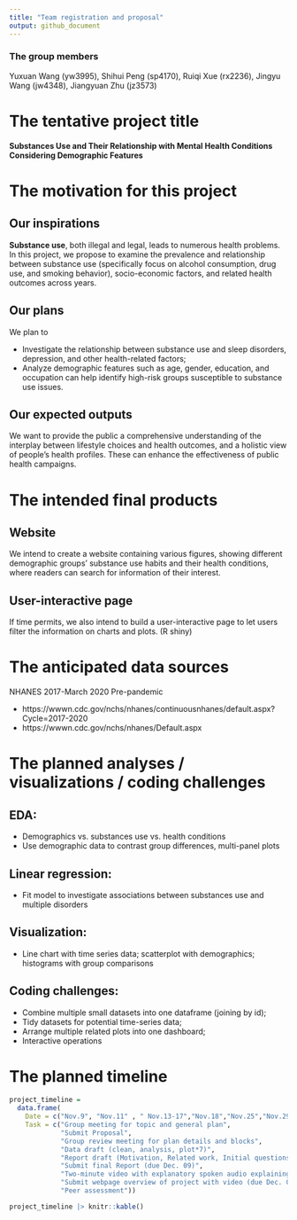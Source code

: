 ```yaml
---
title: "Team registration and proposal"
output: github_document
---
```

### The group members

Yuxuan Wang (yw3995), Shihui Peng (sp4170), Ruiqi Xue (rx2236), Jingyu Wang (jw4348), Jiangyuan Zhu (jz3573) 

# The tentative project title

**Substances Use and Their Relationship with Mental Health Conditions Considering  Demographic Features**

# The motivation for this project

## Our inspirations
  **Substance use**, both illegal and legal, leads to numerous health problems. In this project, we propose to examine the prevalence and relationship between substance use (specifically focus on alcohol consumption, drug use, and smoking behavior), socio-economic factors, and related health outcomes across years.

## Our plans
  We plan to 
  
* Investigate the relationship between substance use and sleep disorders, depression, and other health-related factors; 
* Analyze demographic features such as age, gender, education, and occupation can help identify high-risk groups susceptible to substance use issues. 
  
## Our expected outputs
  We want to provide the public a comprehensive understanding of the interplay between lifestyle choices and health outcomes, and a holistic view of people's health profiles. These can enhance the effectiveness of public health campaigns.

# The intended final products

## Website

We intend to create a website containing various figures, showing different demographic groups' substance use habits and their health conditions, where readers can search for information of their interest. 

## User-interactive page

If time permits, we also intend to build a user-interactive page to let users filter the information on charts and plots. (R shiny)

# The anticipated data sources

NHANES 2017-March 2020 Pre-pandemic 

* https://wwwn.cdc.gov/nchs/nhanes/continuousnhanes/default.aspx?Cycle=2017-2020
* https://wwwn.cdc.gov/nchs/nhanes/Default.aspx

# The planned analyses / visualizations / coding challenges

## EDA:
* Demographics vs. substances use vs. health conditions
* Use demographic data to contrast group differences, multi-panel plots

## Linear regression:
* Fit model to investigate associations between substances use and multiple disorders
	
## Visualization:
* Line chart with time series data; scatterplot with demographics; histograms with     group comparisons

## Coding challenges: 
* Combine multiple small datasets into one dataframe (joining by id);
* Tidy datasets for potential time-series data;
* Arrange multiple related plots into one dashboard;
* Interactive operations

# The planned timeline

```r
project_timeline =
  data.frame(
    Date = c("Nov.9", "Nov.11" , " Nov.13-17","Nov.18","Nov.25","Nov.29","Dec.2","Dec.6","Dec.9"),
    Task = c("Group meeting for topic and general plan", 
             "Submit Proposal",
             "Group review meeting for plan details and blocks",
             "Data draft (clean, analysis, plot*7)",
             "Report draft (Motivation, Related work, Initial questions, Data, Exploratory analysis, Additional analysis, Discussion)",
             "Submit final Report (due Dec. 09)",
             "Two-minute video with explanatory spoken audio explaining",
             "Submit webpage overview of project with video (due Dec. 09)",
             "Peer assessment"))

project_timeline |> knitr::kable()
```
